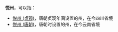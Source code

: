 '''悦州'''，可以指：
*[[悦州_(贞观)|悦州 (贞观)]]，唐朝贞观年间设置的州，在今四川省境
*[[悦州_(唐朝)|悦州 (唐朝)]]，唐朝时设置的州，在今云南省境

{{Disambig|Cat=二字中国州名消歧义}}